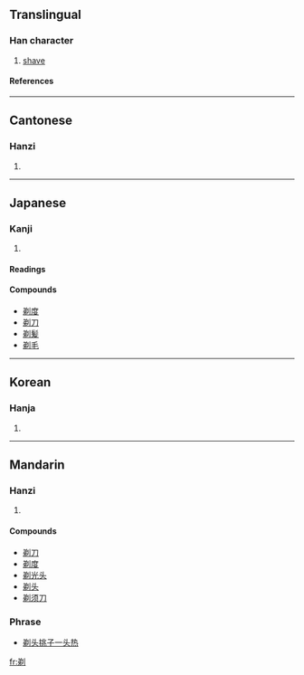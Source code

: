 ==Translingual==
===Han character===
{{Han char|rad=刀|as=07|sn=9|four=8220<sub>0</sub>|canj=金竹中弓 (CHLN)}}
# [[shave]]
====References====
{{Han ref|kx=0139.260|dkj=01989|dj=0317.040|hdz=10342.150|uh=5243|ud=21059|bh=AB63|bd=43875}}
----
==Cantonese==
===Hanzi===
{{yue-hanzi|jyut=|y=tai3}}
# {{defn|Cantonese}}
----
==Japanese==
===Kanji===
{{ja-kanji|grade=|rs=刀07}}
# {{defn|Japanese}} 
====Readings====
{{ja-readings|on=テイ (tei)|kun=[[そる]] (soru)}}

====Compounds====
*[[剃度]]
*[[剃刀]]
*[[剃髪]]
*[[剃毛]]
----
==Korean==
===Hanja===
{{ko-hanja|hangeul=체|rv=che|mr=ch'e}}
# {{defn|Korean}}
----
==Mandarin==
===Hanzi===
{{cmn-hanzi|pin=[[tì]] (ti4)|wg=t'i<sup>4</sup>}}
# {{defn|Mandarin}}

====Compounds====
*[[剃刀]]
*[[剃度]]
*[[剃光头]]
*[[剃头]]
*[[剃须刀]]

===Phrase===
*[[剃头挑子一头热]]

[[fr:剃]]